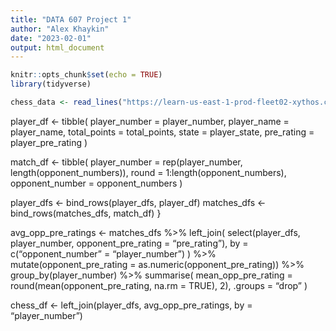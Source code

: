 ```yaml
---
title: "DATA 607 Project 1"
author: "Alex Khaykin"
date: "2023-02-01"
output: html_document
---
```


```r
knitr::opts_chunk$set(echo = TRUE)
library(tidyverse)
```

```r
chess_data <- read_lines("https://learn-us-east-1-prod-fleet02-xythos.content.blackboardcdn.com/61aab133e7df2/7645617?X-Blackboard-S3-Bucket=learn-us-east-1-prod-fleet01-xythos&X-Blackboard-Expiration=1675306800000&X-Blackboard-Signature=WzfaodnQyEfAx4HvGdRlxlwXX3J2uD3x5Di4JAPEtDI%3D&X-Blackboard-Client-Id=100211&X-Blackboard-S3-Region=us-east-1&response-cache-control=private%2C%20max-age%3D21600&response-content-disposition=inline%3B%20filename%2A%3DUTF-8%27%27tournamentinfo.txt&response-content-type=text%2Fplain&X-Amz-Security-Token=IQoJb3JpZ2luX2VjEE4aCXVzLWVhc3QtMSJHMEUCIHLoWqcHnzZvBRmigXwURHpxfq4ZRJ9AkqdXEiOJMGiIAiEAuSk2npXfujQeSkCvO8Fy1NNThxpBxIOsHVWqlqlwYUUq1gQIx%2F%2F%2F%2F%2F%2F%2F%2F%2F%2F%2FARACGgw2MzU1Njc5MjQxODMiDNM0DSLx4x1eyoQRsSqqBGduCkrKQnHUQVAIDcDtj0X2m6qiKRQT%2Fki5FD4C3rQ1YlZRzkl2kn1u6EkmnDwOSroDlm0aHXKWVbvjThzfs8u2bxfVvP50tb%2BTBcmRssG2TRveMR0Fm1JH2O1vG6b3sznxZNtkfYJYeNvqbN9m7frUWM7UD4TtbfHGULuFcFXekU8%2Bgu0mBGZgK7qrdSByrqKADtsnTczsNXc3oyU8ZsYeazPXgSFD8POd4agqTdXnTaJPhUNRuFJmcTOo7Htn77oPB4DJwR5Vey9ziO7r3NfPF8%2BOjNkyZ3g24t7%2BEvdxH7aBLMA4cUNTc2%2Ft3MjFIN9B1lNdbVJItoFk1Ab0KSJ%2BqfN9wCmItPe2spjjqVW89waR6IQ1LNFOfv4L2vrRS1TXaCSN2aLMgM9RpLGHzE5kS1MhpjmdmjMNeN9dymiBkL32N5QbeFJOmPZMD3FrcKGQQr%2Bsm%2B7oYvDhxae5KE4V9ehsKxQroNT1PTKV2anQXTsHxDN%2BJ0gTIZHKmAkaiOpuOP%2B1WMfch258nFBR92cvl6aCbtKxhGDQRBs41IyhqdWI4Mk2TfB7W6Cd6YJwu29j%2BHnzYRReX1MHOu5mx4aholmd5eeP%2BJDLPyI69o0nKg66bIFissW1hGQvkZSB6GJiJt0MGxWUOQT9M5AT4vnSTojb3yPlvEK0xPzlGxZrVIZAoE%2BZv3%2FGi%2Bryxd%2FC1l9MM0DYWG2MvyzmBLCc5Cy0vZeSynWDJCkwMK67654GOqkB8puIoSXoG9DutNDsp66b7%2Bydadb0RELzgkkO%2BmQmqgkTTaLB%2BM%2FgOIV0qih2yXse1JNgzHhxHbOeaWIJ3GBo%2B8ZRnJavqeYj2CiOsde4e1wZhnwbWWBJ%2BR6FJXAZn97m%2FvO55Lx4L1d7MJsIXKeM4J%2BYY8zpPGRuLmx%2F6zQObnp1y03QHZNT5NekT5frzFd0iP8lG%2B%2BBBYC2w3cGzpX06gFPuR6twfXaQQ%3D%3D&X-Amz-Algorithm=AWS4-HMAC-SHA256&X-Amz-Date=20230201T210000Z&X-Amz-SignedHeaders=host&X-Amz-Expires=21600&X-Amz-Credential=ASIAZH6WM4PL5WRDGZ5X%2F20230201%2Fus-east-1%2Fs3%2Faws4_request&X-Amz-Signature=b53500e277a615fd97a0b5e1da3ab58cd1a8f373f8919e4dc2010780d768a468")
```


  player_df <- tibble(
    player_number = player_number,
    player_name = player_name,
    total_points = total_points,
    state = player_state,
    pre_rating = player_pre_rating
  )

  match_df <- tibble(
    player_number = rep(player_number, length(opponent_numbers)),
    round = 1:length(opponent_numbers),
    opponent_number = opponent_numbers
  )

  player_dfs <- bind_rows(player_dfs, player_df)
  matches_dfs <- bind_rows(matches_dfs, match_df)
}

avg_opp_pre_ratings <- matches_dfs %>%
  left_join(
    select(player_dfs, player_number, opponent_pre_rating = "pre_rating"),
    by = c("opponent_number" = "player_number")
  ) %>%
  mutate(opponent_pre_rating = as.numeric(opponent_pre_rating)) %>%
  group_by(player_number) %>%
  summarise(
    mean_opp_pre_rating = round(mean(opponent_pre_rating, na.rm = TRUE), 2),
    .groups = "drop"
  )

chess_df <- left_join(player_dfs, avg_opp_pre_ratings, by = "player_number")
